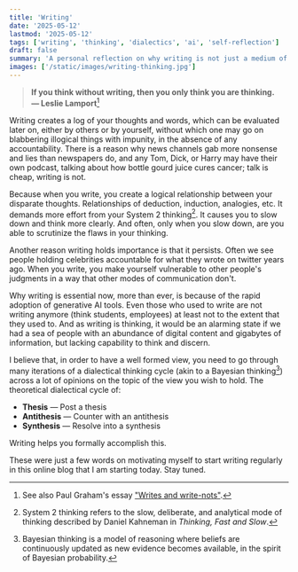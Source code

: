 ```yaml
---
title: 'Writing'
date: '2025-05-12'
lastmod: '2025-05-12'
tags: ['writing', 'thinking', 'dialectics', 'ai', 'self-reflection']
draft: false
summary: 'A personal reflection on why writing is not just a medium of communication, but a medium of thinking itself, especially critical in the era of generative AI.'
images: ['/static/images/writing-thinking.jpg']
---
```


> **If you think without writing, then you only think you are thinking.**  
> **— Leslie Lamport**[^1]

Writing creates a log of your thoughts and words, which can be evaluated later on, either by others or by yourself, without which one may go on blabbering illogical things with impunity, in the absence of any accountability. There is a reason why news channels gab more nonsense and lies than newspapers do, and any Tom, Dick, or Harry may have their own podcast, talking about how bottle gourd juice cures cancer; talk is cheap, writing is not.

Because when you write, you create a logical relationship between your disparate thoughts. Relationships of deduction, induction, analogies, etc. It demands more effort from your System 2 thinking[^2]. It causes you to slow down and think more clearly. And often, only when you slow down, are you able to scrutinize the flaws in your thinking.

Another reason writing holds importance is that it persists. Often we see people holding celebrities accountable for what they wrote on twitter years ago. When you write, you make yourself vulnerable to other people's judgments in a way that other modes of communication don't.

Why writing is essential now, more than ever, is because of the rapid adoption of generative AI tools. Even those who used to write are not writing anymore (think students, employees) at least not to the extent that they used to. And as writing is thinking, it would be an alarming state if we had a sea of people with an abundance of digital content and gigabytes of information, but lacking capability to think and discern.

I believe that, in order to have a well formed view, you need to go through many iterations of a dialectical thinking cycle (akin to a Bayesian thinking[^3]) across a lot of opinions on the topic of the view you wish to hold. The theoretical dialectical cycle of:

- **Thesis** — Post a thesis  
- **Antithesis** — Counter with an antithesis  
- **Synthesis** — Resolve into a synthesis  

Writing helps you formally accomplish this.  

These were just a few words on motivating myself to start writing regularly in this online blog that I am starting today. Stay tuned.

[^1]: See also Paul Graham's essay ["Writes and write-nots"](https://www.paulgraham.com/writes.html).

[^2]: System 2 thinking refers to the slow, deliberate, and analytical mode of thinking described by Daniel Kahneman in *Thinking, Fast and Slow*.

[^3]: Bayesian thinking is a model of reasoning where beliefs are continuously updated as new evidence becomes available, in the spirit of Bayesian probability.
